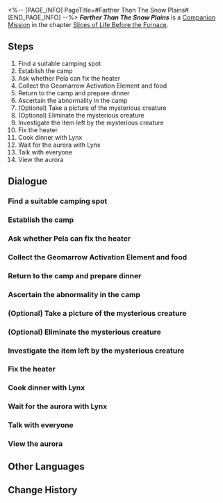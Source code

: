 <%-- [PAGE_INFO]
PageTitle=#Farther Than The Snow Plains#
[END_PAGE_INFO] --%>
{{Stub|Dialogue.}}
{{Mission Infobox
|id            = 2011412
|title         = 
|image         = <!--Mission Farther Than The Snow Plains.png-->
|type          = Companion
|event_name    = 
|chapter       = Slices of Life Before the Furnace
|requirements  = {{subst:void|<!--Unknown: {"Type":"Manual"}-->}}
|summary       = <!--official mission summary from Fate's Atlas-->
|characters    = Lynx; Pela; Trailblazer
|startLocation = [[Jarilo-VI]] - [[Outlying Snow Plains]]
|world         = Jarilo-VI
|area          = Outlying Snow Plains
|prev          = 
|next          = 
|rewards       = Trailblaze EXP*400; Stellar Jade*100; Traveler's Guide*8; Lost Crystal*6; Sprout of Life*6; Credit*80,000
}}
'''''Farther Than The Snow Plains''''' is a [[Companion Mission]] in the chapter [[Slices of Life Before the Furnace]].

==Steps==
# Find a suitable camping spot
# Establish the camp
# Ask whether Pela can fix the heater
# Collect the Geomarrow Activation Element and food
# Return to the camp and prepare dinner
# Ascertain the abnormality in the camp
# (Optional) Take a picture of the mysterious creature
# (Optional) Eliminate the mysterious creature
# Investigate the item left by the mysterious creature
# Fix the heater
# Cook dinner with Lynx
# Wait for the aurora with Lynx
# Talk with everyone
# View the aurora

<!--
==Gameplay Notes==

--><!--
==Trial Character==

-->
==Dialogue==
{{Stub Dialogue}}

===Find a suitable camping spot{{subst:void|<!--201141201-->}}===
{{Mission Description|type=companion|location=Outlying Snow Plains|Pela and Lynx's goal for this trip was actually to observe the aurora &mdash; They need to first find a suitable camping ground before they can achieve that goal.}}
{{Dialogue Start}}
:{{tx}}
{{Dialogue End}}

===Establish the camp{{subst:void|<!--201141203-->}}===
{{Mission Description|type=companion|location=Outlying Snow Plains|update|Pela and Lynx found a suitable camping spot. Prepare the camping equipment and wait for the aurora.}}
{{Dialogue Start}}
:{{tx}}
{{Dialogue End}}

===Ask whether Pela can fix the heater{{subst:void|<!--201141204-->}}===
{{Mission Description|type=companion|location=Outlying Snow Plains|update|Lynx seems to have run into trouble while setting up the stove. She can only ask for Pela for help.}}
{{Dialogue Start}}
:{{tx}}
{{Dialogue End}}

===Collect the Geomarrow Activation Element and food{{subst:void|<!--201141223-->}}===
{{Mission Description|type=companion|location=Outlying Snow Plains|update|Pela and Lynx have finished setting up the camp. Then they decide to gather food as well as trying to find a Geomarrow Activation Element, even though it would be incredibly rare to find one out in the Outlying Snow Plains.}}
{{Dialogue Start}}
:{{tx}}
{{Dialogue End}}

===Return to the camp and prepare dinner{{subst:void|<!--201141210-->}}===
{{Mission Description|type=companion|location=Outlying Snow Plains|update|Although they didn't find the Geomarrow Activation Element, Pela and Lynx manages to collect enough food for tonight. Now is the time to return to the camping ground.}}
{{Dialogue Start}}
:{{tx}}
{{Dialogue End}}

===Ascertain the abnormality in the camp{{subst:void|<!--201141211-->}}===
{{Mission Description|type=companion|location=Outlying Snow Plains|update|Pela and Lynx reach the camping ground, but discover an unexpected guest in the camp. They need to confirm what is happening in the camp without alarming the intruder.<br />However, you are well aware that the "intruder" is just a harmless Warp Trotter. Now is not the time to step out and help, though. Let the two girls deal with this "crisis" on their own.}}
{{Dialogue Start}}
:{{tx}}
{{Dialogue End}}

===(Optional) Take a picture of the mysterious creature{{subst:void|<!--201141212-->}}===
{{Mission Description|type=companion|location=Outlying Snow Plains|update|Pela and Lynx have opposing ideas over what to do with this mysterious creature &mdash; take a photo of it? Or to sniff out this dangerous element while they can? The two girls need to make a choice.}}
{{Dialogue Start}}
:{{tx}}
{{Dialogue End}}

===(Optional) Eliminate the mysterious creature{{subst:void|<!--201141213-->}}===
{{Dialogue Start}}
:{{tx}}
{{Dialogue End}}

===Investigate the item left by the mysterious creature{{subst:void|<!--201141221-->}}===
{{Mission Description|type=companion|location=Outlying Snow Plains|update|Either way, the Warp Trotter leaves the camping ground, but it seems to have left something for the two girls.<br />The two girls decide to move up to investigate what the mysterious creature had prepared for them.}}
{{Dialogue Start}}
:{{tx}}
{{Dialogue End}}

===Fix the heater{{subst:void|<!--201141215-->}}===
{{Mission Description|type=companion|location=Outlying Snow Plains|update|What a surprise. The two girls receive the Geomarrow Activation Element they have been looking for. Now is the time for Pela to show off her skills and fix the heater.}}
{{Dialogue Start}}
:{{tx}}
{{Dialogue End}}

===Cook dinner with Lynx{{subst:void|<!--201141216-->}}===
{{Mission Description|type=companion|location=Outlying Snow Plains|update|The girls finally fix the heater. Though Belobog is currently enveloped in the perpetual solar sunlight, it is still time for dinner. Check the food ingredients collected so far and find a way to make a delicious camping meal with them.}}
{{Dialogue Start}}
:{{tx}}
{{Dialogue End}}

===Wait for the aurora with Lynx{{subst:void|<!--201141218-->}}===
{{Mission Description|type=companion|location=Outlying Snow Plains|update|After they've had a meal, the girls' goals are now clear. They decide to have a long chat to spend time before the aurora emerges.}}
{{Dialogue Start}}
:{{tx}}
{{Dialogue End}}

===Talk with everyone{{subst:void|<!--201141219-->}}===
{{Mission Description|type=companion|location=Outlying Snow Plains|update|Your appearance seems to make the girls rather confused. Now you have to explain the situation to them.}}
{{Dialogue Start}}
:{{tx}}
{{Dialogue End}}

===View the aurora{{subst:void|<!--201141220-->}}===
{{Mission Description|type=companion|location=Outlying Snow Plains|update|The aurora that everyone has been looking forward to finally arrives after this string of incidents. Time to enjoy your "spoils."}}
{{Dialogue Start}}
:{{tx}}
{{Dialogue End}}

==Other Languages==
{{Other Languages
|en   = Farther Than The Snow Plains
|zhs  = 比雪原更遥远
|zht  = 比雪原更遙遠
|ja   = 雪原よりも遥か彼方へ
|ko   = 설원보다 먼
|es   = Más allá de las llanuras nevadas
|fr   = Au-delà des Plaines des neiges
|ru   = Дальше, чем Снежные поля
|th   = ไกลเกินกว่าทุ่งหิมะ
|vi   = Xa Hơn Cả Cánh Đồng Tuyết
|de   = Jenseits der Schneewüste
|id   = Lebih Jauh dari Dataran Salju
|pt   = Mais Longe que as Planícies Nevadas
}}

==Change History==
{{Change History|1.3}}
